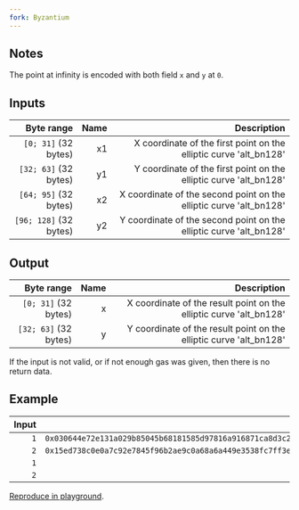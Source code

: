 ```yaml
---
fork: Byzantium
---
```


## Notes

The point at infinity is encoded with both field `x` and `y` at `0`.

## Inputs

| Byte range | Name | Description |
|-----------:|-----:|------------:|
| `[0; 31]` (32 bytes) | x1 | X coordinate of the first point on the elliptic curve 'alt_bn128'|
| `[32; 63]` (32 bytes) | y1 | Y coordinate of the first point on the elliptic curve 'alt_bn128' |
| `[64; 95]` (32 bytes) | x2 | X coordinate of the second point on the elliptic curve 'alt_bn128' |
| `[96; 128]` (32 bytes) | y2 | Y coordinate of the second point on the elliptic curve 'alt_bn128' |

## Output

| Byte range | Name | Description |
|-----------:|-----:|------------:|
| `[0; 31]` (32 bytes) | x | X coordinate of the result point on the elliptic curve 'alt_bn128' |
| `[32; 63]` (32 bytes) | y | Y coordinate of the result point on the elliptic curve 'alt_bn128' |

If the input is not valid, or if not enough gas was given, then there is no return data.

## Example

| Input | Output |
|------:|-------:|
| `1` | `0x030644e72e131a029b85045b68181585d97816a916871ca8d3c208c16d87cfd3` |
| `2` | `0x15ed738c0e0a7c92e7845f96b2ae9c0a68a6a449e3538fc7ff3ebf7a5a18a2c4` |
| `1` | |
| `2` | |

[Reproduce in playground](/?unit=Wei&codeType=Mnemonic&code='qFirsQplacejparameters%20in%20memoryK1~V1_2bK2_4V2_6bvvqDojcall_4WSize_8WOffset_8YSize~YOffset~6waddressX4%200xFFFFFFFFwgasvSTATICCALLvvqPutjresulQalonNonjstackvPOP_AZ_8Z'~X1%20w%20qv%5Cnq%2F%2F%20j%20thNb0vMSTORE_~0xZ0vMLOADY0wargsXvPUSHW0wretVb~2wyQt%20Ne%20K~1wx%01KNQVWXYZ_bjqvw~_).
